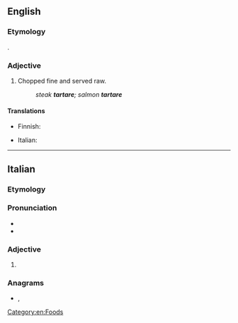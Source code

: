 {{also|Tartare}}

==English==
{{wikipedia|steak tartare}}

===Etymology===
{{etyl|fr|en}} {{m|fr|tartare}}.

===Adjective===
{{en-adj|-}}

# Chopped fine and served raw.
#: ''steak '''tartare'''; salmon '''tartare'''''

====Translations====
{{trans-top}}
* Finnish: {{t+|fi|tartar}}
{{trans-mid}}
* Italian: {{t|it|tartar|f}}
{{trans-bottom}}

[[Category:en:Foods]]

----

==Italian==

===Etymology===

===Pronunciation===
* {{IPA|/ˈtar.ta.re/|[ˈt̪är̺t̪är̺e̞]|lang=it}}
* {{hyphenation|tàr|ta|re|lang=it}}

===Adjective===
{{head|it|adjective form}}
# {{inflection of|lang=it|tartaro|tartaro|f|p}}

===Anagrams===
* {{l|it|atterra}}, {{l|it|atterrà}}